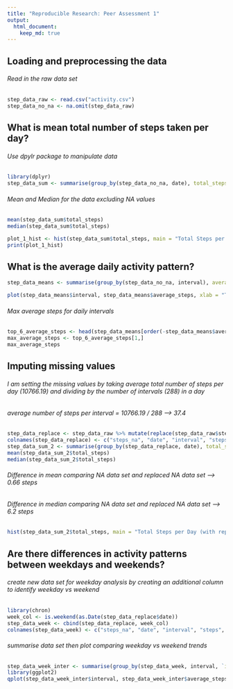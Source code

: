 ```yaml
---
title: "Reproducible Research: Peer Assessment 1"
output: 
  html_document:
    keep_md: true
---
```



## Loading and preprocessing the data

###### Read in the raw data set

```r
step_data_raw <- read.csv("activity.csv")
step_data_no_na <- na.omit(step_data_raw)
```

## What is mean total number of steps taken per day?

###### Use dpylr package to manipulate data

```r
library(dplyr)
step_data_sum <- summarise(group_by(step_data_no_na, date), total_steps = sum(steps))
```

###### Mean and Median for the data excluding NA values

```r
mean(step_data_sum$total_steps) 
median(step_data_sum$total_steps) 
```

```r
plot_1_hist <- hist(step_data_sum$total_steps, main = "Total Steps per Day", xlab = "Sum of Steps Per Day", ylab = "Count of Days")
print(plot_1_hist)
```

## What is the average daily activity pattern?


```r
step_data_means <- summarise(group_by(step_data_no_na, interval), average_steps = mean(steps))
```

```r
plot(step_data_means$interval, step_data_means$average_steps, xlab = "Time Interval", ylab = "Average Steps Per Inteval", type = "l")
```

###### Max average steps for daily intervals

```r
top_6_average_steps <- head(step_data_means[order(-step_data_means$average_steps, step_data_means$interval), ])
max_average_steps <- top_6_average_steps[1,]
max_average_steps
```

## Imputing missing values

###### I am setting the missing values by taking average total number of steps per day (10766.19) and dividing by the number of intervals (288) in a day
###### average number of steps per interval = 10766.19 / 288 --> 37.4

```r
step_data_replace <- step_data_raw %>% mutate(replace(step_data_raw$steps, which(is.na(step_data_raw$steps)),37.4))
colnames(step_data_replace) <- c("steps_na", "date", "interval", "steps")
step_data_sum_2 <- summarise(group_by(step_data_replace, date), total_steps = sum(steps))
mean(step_data_sum_2$total_steps)
median(step_data_sum_2$total_steps)
```

###### Difference in mean comparing NA data set and replaced NA data set --> 0.66 steps
###### Difference in median comparing NA data set and replaced NA data set --> 6.2 steps

```r
hist(step_data_sum_2$total_steps, main = "Total Steps per Day (with replaced values)", xlab = "Sum of Steps Per Day", ylab = "Count of Days")
```

## Are there differences in activity patterns between weekdays and weekends?

###### create new data set for weekday analysis by creating an additional column to identify weekday vs weekend

```r
library(chron)
week_col <- is.weekend(as.Date(step_data_replace$date))
step_data_week <- cbind(step_data_replace, week_col)
colnames(step_data_week) <- c("steps_na", "date", "interval", "steps", "is_weekend?")
```

###### summarise data set then plot comparing weekday vs weekend trends

```r
step_data_week_inter <- summarise(group_by(step_data_week, interval, `is_weekend?`), average_steps = mean(steps))
library(ggplot2)
qplot(step_data_week_inter$interval, step_data_week_inter$average_steps, group = `is_weekend?`, data = step_data_week_inter, geom = "line", col = `is_weekend?`, xlab = "Time Interval", ylab = "Average Steps", main = "Average Steps Weekend Vs WeekDay") + scale_color_manual(labels = c("Weekday", "Weekend"), values = c("red", "blue"))
```

